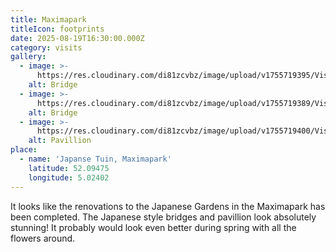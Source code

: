 ```yaml
---
title: Maximapark
titleIcon: footprints
date: 2025-08-19T16:30:00.000Z
category: visits
gallery:
  - image: >-
      https://res.cloudinary.com/di81zcvbz/image/upload/v1755719395/Visits/IMG_7681_hhhuk5.jpg
    alt: Bridge
  - image: >-
      https://res.cloudinary.com/di81zcvbz/image/upload/v1755719389/Visits/IMG_7674_kedg2i.jpg
    alt: Bridge
  - image: >-
      https://res.cloudinary.com/di81zcvbz/image/upload/v1755719400/Visits/IMG_7678_lixrmv.jpg
    alt: Pavillion
place:
  - name: 'Japanse Tuin, Maximapark'
    latitude: 52.09475
    longitude: 5.02402
---
```


It looks like the renovations to the Japanese Gardens in the Maximapark has been completed. The Japanese style bridges and pavillion look absolutely stunning! It probably would look even better during spring with all the flowers around.
